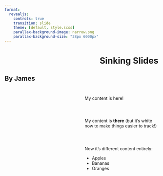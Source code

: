 ```yaml
---
format:
  revealjs:
    controls: true
    transition: slide
    theme: [default, style.scss]
    parallax-background-image: narrow.png
    parallax-background-size: "28px 6000px"
---
```


# Sinking Slides {style="text-align:right;"}

<h2>By James<h2>

## {.center}
:::: {.columns}

::: {.column width="50%"}
:::

::: {.column width="50%"}
My content is here!
:::

::::

## {.center }

:::: {.columns}

::: {.column width="50%"}
:::

::: {.column width="50%"}
My content is **there** (but it's white now to make things easier to track!)
:::

::::

## {.center}

:::: {.columns}

::: {.column width="50%"}
:::

::: {.column width="50%"}
Now it's different content entirely:

::: {.incremental}
* Apples
* Bananas
* Oranges
:::

:::

::::

## {.center}

## {.center}

## {.center}
